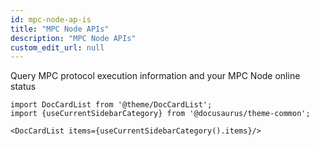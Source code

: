 ```yaml
---
id: mpc-node-ap-is
title: "MPC Node APIs"
description: "MPC Node APIs"
custom_edit_url: null
---
```




Query MPC protocol execution information and your MPC Node online status



```mdx-code-block
import DocCardList from '@theme/DocCardList';
import {useCurrentSidebarCategory} from '@docusaurus/theme-common';

<DocCardList items={useCurrentSidebarCategory().items}/>
```
      